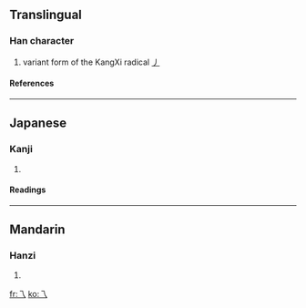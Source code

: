 ==Translingual==
===Han character===
{{Han char|rad=丿|as=00|sn=1|four=|canj=一人 (MO), XX一人 (XXMO)}}
# variant form of the KangXi radical [[Wiktionary:Chinese radical index 丿|丿]]
====References====
{{Han ref|kx=0081.090|dkj=00109|dj=0164.100|hdz=10048.030|uh=4E41|ud=20033}}
----
==Japanese==
===Kanji===
{{ja-kanji|grade=|rs=丿00}}
# {{defn|Japanese}}
====Readings====
{{ja-readings|on=[[い]] (i)|kun=[[ながれる]] (nagareru)}}
----
==Mandarin==
===Hanzi===
{{cmn-hanzi|pin=[[yí]] (yi2)|wg=i<sup>2</sup>}}
# {{defn|Mandarin}}

[[fr:乁]]
[[ko:乁]]